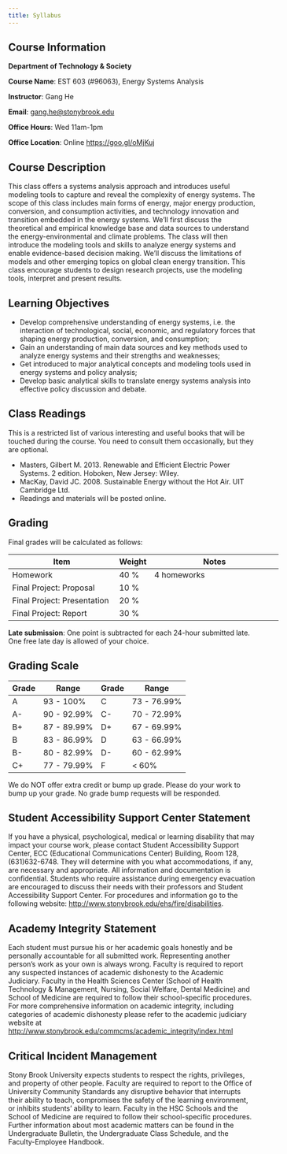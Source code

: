 ```yaml
---
title: Syllabus
---
```


## Course Information

**Department of Technology \& Society**

**Course Name**: EST 603 (#96063), Energy Systems Analysis

**Instructor**: Gang He

**Email**: <gang.he@stonybrook.edu>	

**Office Hours**: Wed 11am-1pm

**Office Location**: Online <https://goo.gl/oMjKuj> 


## Course Description

This class offers a systems analysis approach and introduces useful modeling tools to capture and reveal the complexity of energy systems. The scope of this class includes main forms of energy, major energy production, conversion, and consumption activities, and technology innovation and transition embedded in the energy systems. We’ll first discuss the theoretical and empirical knowledge base and data sources to understand the energy-environmental and climate problems. The class will then introduce the modeling tools and skills to analyze energy systems and enable evidence-based decision making. We'll discuss the limitations of models and other emerging topics on global clean energy transition. This class encourage students to design research projects, use the modeling tools, interpret and present results. 

## Learning Objectives 

- Develop comprehensive understanding of energy systems, i.e. the interaction of technological, social, economic, and regulatory forces that shaping energy production, conversion, and consumption; 
- Gain an understanding of main data sources and key methods used to analyze energy systems and their strengths and weaknesses; 
- Get introduced to major analytical concepts and modeling tools used in energy systems and policy analysis; 
- Develop basic analytical skills to translate energy systems analysis into effective policy discussion and debate.

## Class Readings

This is a restricted list of various interesting and useful books that will be touched during the course. You need to consult them occasionally, but they are optional.

- Masters, Gilbert M. 2013. Renewable and Efficient Electric Power Systems. 2 edition. Hoboken, New Jersey: Wiley.
- MacKay, David JC. 2008. Sustainable Energy without the Hot Air. UIT Cambridge Ltd.
- Readings and materials will be posted online.

## Grading

Final grades will be calculated as follows:

<div style="width:550px">
Item                           | Weight | Notes
-------------------------------|--------|-------------------------------------
Homework                       | 40 %   | 4 homeworks
Final Project: Proposal        | 10 %   | 
Final Project: Presentation    | 20 %   |
Final Project: Report          | 30 %   |

</div>

**Late submission**: One point is subtracted for each 24-hour submitted late. One free late day is allowed of your choice.

## Grading Scale

<div style="width:400px">
Grade  | Range       | Grade | Range
-------|-------------|-------|------------
A      | 93 - 100%   | C     | 73 - 76.99%
A-     | 90 - 92.99% | C-    | 70 - 72.99%
B+     | 87 - 89.99% | D+    | 67 - 69.99%
B      | 83 - 86.99% | D     | 63 - 66.99%
B-     | 80 - 82.99% | D-    | 60 - 62.99%
C+     | 77 - 79.99% | F     | < 60%
</div>

We do NOT offer extra credit or bump up grade. Please do your work to bump up your grade. No grade bump requests will be responded.


## Student Accessibility Support Center Statement 

If you have a physical, psychological, medical or learning disability that may impact your course work, please contact Student Accessibility Support Center, ECC (Educational Communications Center) Building, Room 128, (631)632-6748. They will determine with you what accommodations, if any, are necessary and appropriate. All information and documentation is confidential. Students who require assistance during emergency evacuation are encouraged to discuss their needs with their professors and Student Accessibility Support Center. For procedures and information go to the following website: <http://www.stonybrook.edu/ehs/fire/disabilities>.

## Academy Integrity Statement 

Each student must pursue his or her academic goals honestly and be personally accountable for all submitted work. Representing another person's work as your own is always wrong. Faculty is required to report any suspected instances of academic dishonesty to the Academic Judiciary. Faculty in the Health Sciences Center (School of Health Technology & Management, Nursing, Social Welfare, Dental Medicine) and School of Medicine are required to follow their school-specific procedures. For more comprehensive information on academic integrity, including categories of academic dishonesty please refer to the academic judiciary website at <http://www.stonybrook.edu/commcms/academic_integrity/index.html>

## Critical Incident Management 

Stony Brook University expects students to respect the rights, privileges, and property of other people. Faculty are required to report to the Office of University Community Standards any disruptive behavior that interrupts their ability to teach, compromises the safety of the learning environment, or inhibits students' ability to learn. Faculty in the HSC Schools and the School of Medicine are required to follow their school-specific procedures. Further information about most academic matters can be found in the Undergraduate Bulletin, the Undergraduate Class Schedule, and the Faculty-Employee Handbook.
